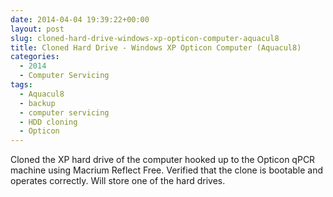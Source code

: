 ```yaml
---
date: 2014-04-04 19:39:22+00:00
layout: post
slug: cloned-hard-drive-windows-xp-opticon-computer-aquacul8
title: Cloned Hard Drive - Windows XP Opticon Computer (Aquacul8)
categories:
  - 2014
  - Computer Servicing
tags:
  - Aquacul8
  - backup
  - computer servicing
  - HDD cloning
  - Opticon
---
```


Cloned the XP hard drive of the computer hooked up to the Opticon qPCR machine using Macrium Reflect Free. Verified that the clone is bootable and operates correctly. Will store one of the hard drives.
